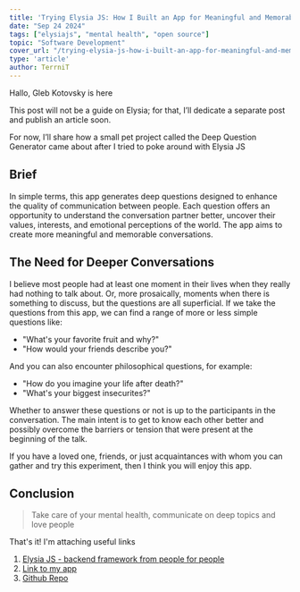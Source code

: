 ```yaml
---
title: 'Trying Elysia JS: How I Built an App for Meaningful and Memorable Conversations'
date: "Sep 24 2024"
tags: ["elysiajs", "mental health", "open source"]
topic: "Software Development"
cover_url: "/trying-elysia-js-how-i-built-an-app-for-meaningful-and-memorable-conversations.png"
type: 'article'
author: TerrniT
---
```



Hallo, Gleb Kotovsky is here

This post will not be a guide on Elysia; for that, I’ll dedicate a separate post and publish an article soon.

For now, I’ll share how a small pet project called the Deep Question Generator came about after I tried to poke around with Elysia JS

## Brief

In simple terms, this app generates deep questions designed to enhance the quality of communication between people. Each question offers an opportunity to understand the conversation partner better, uncover their values, interests, and emotional perceptions of the world. The app aims to create more meaningful and memorable conversations.

## The Need for Deeper Conversations

I believe most people had at least one moment in their lives when they really had nothing to talk about. Or, more prosaically, moments when there is something to discuss, but the questions are all superficial. If we take the questions from this app, we can find a range of more or less simple questions like:
- "What's your favorite fruit and why?"
- "How would your friends describe you?"

And you can also encounter philosophical questions, for example:
- "How do you imagine your life after death?"
- "What's your biggest insecurites?"

Whether to answer these questions or not is up to the participants in the conversation. The main intent is to get to know each other better and possibly overcome the barriers or tension that were present at the beginning of the talk.

If you have a loved one, friends, or just acquaintances with whom you can gather and try this experiment, then I think you will enjoy this app.

## Conclusion
> Take care of your mental health, communicate on deep topics and love people

That's it! I'm attaching useful links

1) [Elysia JS - backend framework from people for people](https://elysiajs.com/)
2) [Link to my app](https://athletic-adventure-production.up.railway.app/)
3) [Github Repo](https://github.com/TerrniT/deep-question-api)
